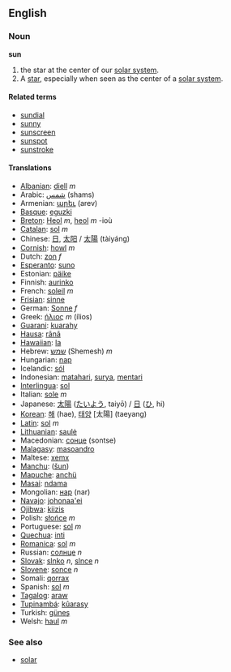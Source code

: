 ==English==
===Noun===
'''sun'''

# the star at the center of our [[solar system]].
# A [[star]], especially when seen as the center of a [[solar system]].

====Related terms====
*[[sundial]]
*[[sunny]]
*[[sunscreen]]
*[[sunspot]]
*[[sunstroke]]

====Translations====
*[[Albanian]]: [[diell]] ''m''
*Arabic: [[شمس]] (shams)
*Armenian: [[արեւ]] (arev)
*[[Basque]]: [[eguzki]]
*[[Breton]]: [[Heol]] ''m'', [[heol]] ''m'' -ioù
*[[Catalan]]: [[sol]] ''m''
*Chinese: [[日]], [[太阳]] / [[太陽]] (tàiyáng)
*[[Cornish]]: [[howl]] ''m''
*Dutch: [[zon]] ''f''
*[[Esperanto]]: [[suno]]
*Estonian: [[päike]]
*Finnish: [[aurinko]]
*French: [[soleil]] ''m''
*[[Frisian]]: [[sinne]]
*German: [[Sonne]] ''f''
*Greek: [[ήλιος]] ''m'' (ílios)
*[[Guarani]]: [[kuarahy]]
*[[Hausa]]: [[rānā]]
*[[Hawaiian]]: [[la]]
*Hebrew: [[שמש]] (Shemesh) ''m''
*Hungarian: [[nap]]
*Icelandic: [[sól]]
*Indonesian: [[matahari]], [[surya]], [[mentari]]
*[[Interlingua]]: [[sol]]
*Italian: [[sole]] ''m''
*Japanese: [[太陽]] ([[たいよう]], taiyō) / [[日]] ([[ひ]], hi)
*[[Korean]]: [[해]] (hae), [[태양]] [太陽] (taeyang)
*[[Latin]]: [[sol]] ''m''
*[[Lithuanian]]: [[saulė]]
*Macedonian: [[сонце]] (sontse)
*[[Malagasy]]: [[masoandro]]
*Maltese: [[xemx]]
*[[Manchu]]: ([[šun]])
*[[Mapuche]]: [[anchü]]
*[[Masai]]: [[ndama]]
*Mongolian: [[нар]] (nar)
*[[Navajo]]: [[johonaa'ei]]
*[[Ojibwa]]: [[kiizis]]
*Polish: [[słońce]] ''m''
*Portuguese: [[sol]] ''m''
*[[Quechua]]: [[inti]]
*[[Romanica]]: [[sol]] ''m''
*Russian: [[солнце]] ''n''
*[[Slovak]]: [[slnko]] ''n'', [[slnce]] ''n''
*[[Slovene]]: [[sonce]] ''n''
*Somali: [[qorrax]]
*Spanish: [[sol]] ''m''
*[[Tagalog]]: [[araw]]
*[[Tupinambá]]: [[kûarasy]]
*Turkish: [[güneş]]
*Welsh: [[haul]] ''m''

===See also===
*[[solar]]